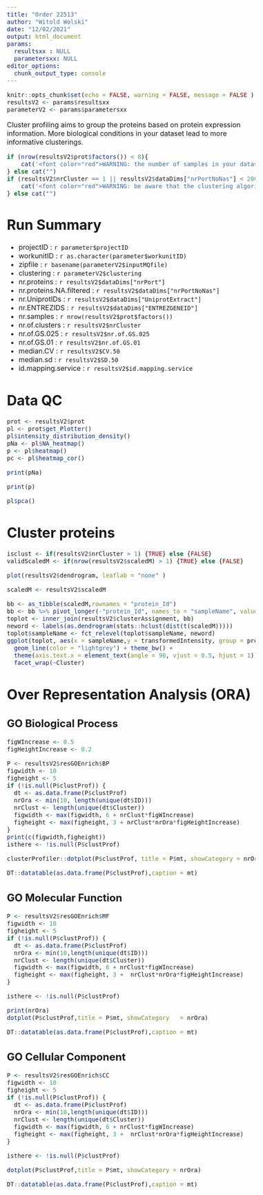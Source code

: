 ```yaml
---
title: "Order 22513"
author: "Witold Wolski"
date: "12/02/2021"
output: html_document
params:
  resultsxx : NULL
  parametersxx: NULL
editor_options: 
  chunk_output_type: console
---
```


<style type="text/css">
  body{
    font-size: 12pt;
    }
</style>

```r

knitr::opts_chunk$set(echo = FALSE, warning = FALSE, message = FALSE )
resultsV2 <- params$resultsxx
parameterV2 <- params$parametersxx
```

Cluster profiling aims to group the proteins based on protein expression information. More biological conditions in your dataset lead to more informative clusterings.

```r

if (nrow(resultsV2$prot$factors()) < 8){
	cat('<font color="red">WARNING: the number of samples in your dataset is less than 8, possibly because the number of conditions is low.\n Although the clustering algorithm will still produce clusters, these will arise because of random correlation among the proteins.</font>\n\n')
} else cat("")
if (resultsV2$nrCluster == 1 || resultsV2$dataDims["nrPortNoNas"] < 2000){
	cat('<font color="red">WARNING: be aware that the clustering algorithm can not explain all data variability, if the number of proteins is not enough to get statistically significant results.\n If the clustering results do not discriminate between the expected classes consider to increase the number of proteins if possible.</font>\n\n')
} else cat("")
```



# Run Summary

- projectID : `r parameter$projectID`
- workunitID : `r as.character(parameter$workunitID)`
- zipfile : `r basename(parameterV2$inputMQfile)`
- clustering : `r parameterV2$clustering`
- nr.proteins : `r resultsV2$dataDims["nrPort"]`
- nr.proteins.NA.filtered : `r resultsV2$dataDims["nrPortNoNas"]`
- nr.UniprotIDs : `r resultsV2$dataDims["UniprotExtract"]`
- nr.ENTREZIDS : `r resultsV2$dataDims["ENTREZGENEID"]`
- nr.samples : `r nrow(resultsV2$prot$factors())`
- nr.of.clusters : `r resultsV2$nrCluster`
- nr.of.GS.025 : `r resultsV2$nr.of.GS.025`
- nr.of.GS.01 : `r resultsV2$nr.of.GS.01`
- median.CV : `r resultsV2$CV.50`
- median.sd : `r resultsV2$SD.50`
- id.mapping.service : `r resultsV2$id.mapping.service`


# Data QC

```r
prot <- resultsV2$prot
pl <- prot$get_Plotter()
pl$intensity_distribution_density()
pNa <- pl$NA_heatmap()
p <- pl$heatmap()
pc <- pl$heatmap_cor()
```

```r
print(pNa)
```


```r
print(p)
```

```r
pl$pca()

```



# Cluster proteins

```r
isclust <- if(resultsV2$nrCluster > 1) {TRUE} else {FALSE}
validScaledM <- if(nrow(resultsV2$scaledM) > 1) {TRUE} else {FALSE}

```


```r
plot(resultsV2$dendrogram, leaflab = "none" )
```


```r
scaledM <- resultsV2$scaledM

bb <- as_tibble(scaledM,rownames = "protein_Id")
bb <- bb %>% pivot_longer(-"protein_Id", names_to = "sampleName", values_to = "transformedIntensity")
toplot <- inner_join(resultsV2$clusterAssignment, bb)
neword <- labels(as.dendrogram(stats::hclust(dist(t(scaledM)))))
toplot$sampleName <- fct_relevel(toplot$sampleName, neword)
ggplot(toplot, aes(x = sampleName,y = transformedIntensity, group = protein_Id)) +
  geom_line(color = "lightgrey") + theme_bw() +
  theme(axis.text.x = element_text(angle = 90, vjust = 0.5, hjust = 1)) +
  facet_wrap(~Cluster)

```


# Over Representation Analysis (ORA)

## GO Biological Process

```r

figWIncrease <- 0.5
figHeightIncrease <- 0.2

P <- resultsV2$resGOEnrich$BP
figwidth <- 10
figheight <- 5
if (!is.null(P$clustProf)) {
  dt <- as.data.frame(P$clustProf)
  nrOra <- min(10, length(unique(dt$ID)))
  nrClust <- length(unique(dt$Cluster))
  figwidth <- max(figwidth, 6 + nrClust*figWIncrease)
  figheight <- max(figheight, 3 + nrClust*nrOra*figHeightIncrease)
}
print(c(figwidth,figheight))
isthere <- !is.null(P$clustProf)

```



```r
clusterProfiler::dotplot(P$clustProf, title = P$mt, showCategory = nrOra)
```


```r
DT::datatable(as.data.frame(P$clustProf),caption = mt)
```


## GO Molecular Function

```r
P <- resultsV2$resGOEnrich$MF
figwidth <- 10
figheight <- 5
if (!is.null(P$clustProf)) {
  dt <- as.data.frame(P$clustProf)
  nrOra <- min(10,length(unique(dt$ID)))
  nrClust <- length(unique(dt$Cluster))
  figwidth <- max(figwidth, 6 + nrClust*figWIncrease)
  figheight <- max(figheight, 3 +  nrClust*nrOra*figHeightIncrease)
}

isthere <- !is.null(P$clustProf)
```


```r
print(nrOra)
dotplot(P$clustProf,title = P$mt, showCategory	 = nrOra)

```

```r
DT::datatable(as.data.frame(P$clustProf),caption = mt)
```


## GO Cellular Component



```r
P <- resultsV2$resGOEnrich$CC
figwidth <- 10
figheight <- 5
if (!is.null(P$clustProf)) {
  dt <- as.data.frame(P$clustProf)
  nrOra <- min(10,length(unique(dt$ID)))
  nrClust <- length(unique(dt$Cluster))
  figwidth <- max(figwidth, 6 + nrClust*figWIncrease)
  figheight <- max(figheight, 3 +  nrClust*nrOra*figHeightIncrease)
}

isthere <- !is.null(P$clustProf)
```

```r
dotplot(P$clustProf,title = P$mt, showCategory = nrOra)

```

```r
DT::datatable(as.data.frame(P$clustProf),caption = mt)

```


